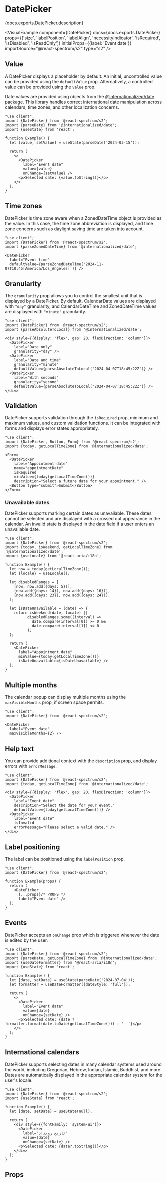 

# DatePicker

<PageDescription>{docs.exports.DatePicker.description}</PageDescription>

<VisualExample
  component={DatePicker}
  docs={docs.exports.DatePicker}
  props={['size', 'labelPosition', 'labelAlign', 'necessityIndicator', 'isRequired', 'isDisabled', 'isReadOnly']}
  initialProps={{label: 'Event date'}}
  importSource="@react-spectrum/s2"
  type="s2" />

## Value

A DatePicker displays a placeholder by default. An initial, uncontrolled value can be provided using the `defaultValue` prop. Alternatively, a controlled value can be provided using the `value` prop.

Date values are provided using objects from the [@internationalized/date](https://react-spectrum.adobe.com/internationalized/date/) package. This library handles correct international date manipulation across calendars, time zones, and other localization concerns.

```tsx render
"use client";
import {DatePicker} from '@react-spectrum/s2';
import {parseDate} from '@internationalized/date';
import {useState} from 'react';

function Example() {
  let [value, setValue] = useState(parseDate('2024-03-15'));

  return (
    <>
      <DatePicker
        label="Event date"
        value={value}
        onChange={setValue} />
      <p>Selected date: {value.toString()}</p>
    </>
  );
}
```

## Time zones

DatePicker is time zone aware when a ZonedDateTime object is provided as the value. In this case, the time zone abbreviation is displayed, and time zone concerns such as daylight saving time are taken into account.

```tsx render hideImports
"use client";
import {DatePicker} from '@react-spectrum/s2';
import {parseZonedDateTime} from '@internationalized/date';

<DatePicker
  label="Event time"
  defaultValue={parseZonedDateTime('2024-11-07T10:45[America/Los_Angeles]')} />
```

## Granularity

The `granularity` prop allows you to control the smallest unit that is displayed by a DatePicker. By default, CalendarDate values are displayed with `"day"` granularity, and CalendarDateTime and ZonedDateTime values are displayed with `"minute"` granularity.

```tsx render hideImports
"use client";
import {DatePicker} from '@react-spectrum/s2';
import {parseAbsoluteToLocal} from '@internationalized/date';

<div style={{display: 'flex', gap: 20, flexDirection: 'column'}}>
  <DatePicker
    label="Date only"
    granularity="day" />
  <DatePicker
    label="Date and time"
    granularity="minute"
    defaultValue={parseAbsoluteToLocal('2024-04-07T18:45:22Z')} />
  <DatePicker
    label="With seconds"
    granularity="second"
    defaultValue={parseAbsoluteToLocal('2024-04-07T18:45:22Z')} />
</div>
```

## Validation

DatePicker supports validation through the `isRequired` prop, minimum and maximum values, and custom validation functions. It can be integrated with forms and displays error states appropriately.

```tsx render hideImports
"use client";
import {DatePicker, Button, Form} from '@react-spectrum/s2';
import {today, getLocalTimeZone} from '@internationalized/date';

<Form>
  <DatePicker
    label="Appointment date"
    name="appointmentDate"
    isRequired
    minValue={today(getLocalTimeZone())}
    description="Select a future date for your appointment." />
  <Button type="submit">Submit</Button>
</Form>
```

### Unavailable dates

DatePicker supports marking certain dates as unavailable. These dates cannot be selected and are displayed with a crossed out appearance in the calendar. An invalid state is displayed in the date field if a user enters an unavailable date.

```tsx render hideImports
"use client";
import {DatePicker} from '@react-spectrum/s2';
import {today, isWeekend, getLocalTimeZone} from '@internationalized/date';
import {useLocale} from '@react-aria/i18n';

function Example() {
  let now = today(getLocalTimeZone());
  let {locale} = useLocale();
  
  let disabledRanges = [
    [now, now.add({days: 5})],
    [now.add({days: 14}), now.add({days: 16})],
    [now.add({days: 23}), now.add({days: 24})],
  ];

  let isDateUnavailable = (date) => {
    return isWeekend(date, locale) || 
          disabledRanges.some((interval) => 
            date.compare(interval[0]) >= 0 && 
            date.compare(interval[1]) <= 0
          );
  };

  return (
    <DatePicker
      label="Appointment date"
      minValue={today(getLocalTimeZone())}
      isDateUnavailable={isDateUnavailable} />
  );
}
```

## Multiple months

The calendar popup can display multiple months using the `maxVisibleMonths` prop, if screen space permits.

```tsx render hideImports
"use client";
import {DatePicker} from '@react-spectrum/s2';

<DatePicker
  label="Event date"
  maxVisibleMonths={2} />
```

## Help text

You can provide additional context with the `description` prop, and display errors with `errorMessage`.

```tsx render hideImports
"use client";
import {DatePicker} from '@react-spectrum/s2';
import {today, getLocalTimeZone} from '@internationalized/date';

<div style={{display: 'flex', gap: 20, flexDirection: 'column'}}>
  <DatePicker
    label="Event date"
    description="Select the date for your event."
    defaultValue={today(getLocalTimeZone())} />
  <DatePicker
    label="Event date"
    isInvalid
    errorMessage="Please select a valid date." />
</div>
```

## Label positioning

The label can be positioned using the `labelPosition` prop.

```tsx render hideImports docs={docs.exports.DatePicker} links={docs.links} props={['labelPosition', 'labelAlign']}
"use client";
import {DatePicker} from '@react-spectrum/s2';

function Example(props) {
  return (
    <DatePicker
      {...props}/* PROPS */
      label="Event date" />
  );
}
```

## Events

DatePicker accepts an `onChange` prop which is triggered whenever the date is edited by the user.

```tsx render hideImports
"use client";
import {DatePicker} from '@react-spectrum/s2';
import {parseDate, getLocalTimeZone} from '@internationalized/date';
import {useDateFormatter} from '@react-aria/i18n';
import {useState} from 'react';

function Example() {
  let [date, setDate] = useState(parseDate('2024-07-04'));
  let formatter = useDateFormatter({dateStyle: 'full'});

  return (
    <>
      <DatePicker
        label="Event date"
        value={date}
        onChange={setDate} />
      <p>Selected date: {date ? formatter.format(date.toDate(getLocalTimeZone())) : '--'}</p>
    </>
  );
}
```

## International calendars

DatePicker supports selecting dates in many calendar systems used around the world, including Gregorian, Hebrew, Indian, Islamic, Buddhist, and more. Dates are automatically displayed in the appropriate calendar system for the user's locale.

```tsx render hideImports
"use client";
import {DatePicker} from '@react-spectrum/s2';
import {useState} from 'react';

function Example() {
  let [date, setDate] = useState(null);
  
  return (
    <div style={{fontFamily: 'system-ui'}}>
      <DatePicker
        label="تاریخ رویداد"
        value={date}
        onChange={setDate} />
      <p>Selected date: {date?.toString()}</p>
    </div>
  );
}
```

## Props

<PropTable component={docs.exports.DatePicker} links={docs.links} />
